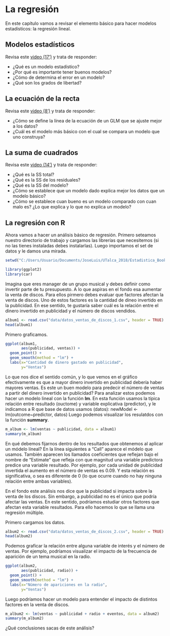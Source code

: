 # La regresión

En este capítulo vamos a revisar el elemento básico para hacer modelos estadísticos: la regresión lineal.

## Modelos estadísticos
Revisa este <a href="https://www.youtube.com/watch?v=DOIjIB1FGYY" target="_blank">video (17')</a> y trata de responder:

- ¿Qué es un modelo estadístico?
- ¿Por qué es importante tener buenos modelos?
- ¿Cómo de determina el error en un modelo?
- ¿Qué son los grados de libertad?

## La ecuación de la recta
Revisa este <a href="https://www.youtube.com/watch?v=In1vL_kZeYk" target="_blank">video (8')</a> y trata de responder:

- ¿Cómo se define la línea de la ecuación de un GLM que se ajuste mejor a los datos?
- ¿Cuál es el modelo más básico con el cual se compara un modelo que uno construya?

## La suma de cuadrados
Revisa este <a href="https://www.youtube.com/watch?v=maFx6TKuaQI" target="_blank">video (14')</a> y trata de responder:

- ¿Qué es la SS total?
- ¿Qué es la SS de los residuales?
- ¿Qué es la SS del modelo?
- ¿Cómo se establece que un modelo dado explica mejor los datos que un modelo básico?
- ¿Cómo se establece cuan bueno es un modelo comparado con cuan malo es? ¿Lo que explica y lo que no explica un modelo?

## La regresión con R

Ahora vamos a hacer un análisis básico de regresión. Primero seteamos nuestro directorio de trabajo y cargamos las librerías que necesitemos (si no las tienes instaladas debes instalarlas). Luego importamos el set de datos y le damos una mirada.

```r
setwd("C:/Users/Usuario/Documents/JoseLuis/UTalca_2018/Estadistica_Bookdown/estadistica")

library(ggplot2)
library(car)
```

Imagina que eres manager de un grupo musical y debes definir como invertir parte de tu presupuesto. A lo que aspiras en el fondo esa aumentar la venta de discos. Para ellos pirmero debes evaluar que factores afectan la venta de discos. Uno de estos factores es la cantidad de dineo invertido en la publicidad. En ese sentido, te gustaría saber cuál es la relación entre el dinero invertido en publicidad y el número de discos vendidos.

```r
album1 <- read.csv("data/datos_ventas_de_discos_1.csv", header = TRUE) # load data
head(album1)
```

Primero graficamos.

```r
ggplot(album1,
       aes(publicidad, ventas)) +
  geom_point() +
  geom_smooth(method = "lm") +
  labs(x="Cantidad de dinero gastado en publicidad",
       y="Ventas")
```

Lo que nos dice el sentido común, y lo que vemos en el gráfico efectivamente es que a mayor dinero invertido en publicidad debería haber mayores ventas. Es este un buen modelo para predecir el número de ventas a partir del dinero invertido en publicidad? Para analizar estos podemos hacer un modelo lineal con la función **lm**. En esta función usamos la típica relación entre resultado (ouctome) y variable explicativa (predictor), y le indicamos a R que base de datos usamos (datos):
newModel <- lm(outcome~predictor, datos)
Luego podemos visualizar los resulatdos con la función **summary**.

```r
m_album <- lm(ventas ~ publicidad, data = album1)
summary(m_album)
```

En qué debemos fijarnos dentro de los resultados que obtenemos al aplicar un módelo líneal?
En la línea siguientes a "Call" aparece el módelo que usamos.
También aparecen los llamados coeficientes que reflejan bajo el nombre de "Estimate" que refleja con que magnitud una variable predictora predice una variable resultado. Por ejemplo, por cada unidad de publicidad invertida el aumento en el número de ventas es 0.09. Y esta relación es significativa, o sea es diferente de 0 (lo que ocurre cuando no hay ninguna relación entre ambas variables).


En el fondo este análisis nos dice que la publicidad si impacta sobre la venta de los discos.
Sin embargo, a publicidad no es el único que podría afectar las ventas. En este sentido, podríamos estudiar otros factores que afectan esta variable resultados. Para ello hacemos lo que se llama una regresión múltiple.

Primero cargamos los datos.
```r
album2 <- read.csv("data/datos_ventas_de_discos_2.csv", header = TRUE) # load data
head(album2)
```

Podemos graficar la relación entre alguna variable de interés y el número de ventas.
Por ejemplo, podríamos visualizar el impacto de la frecuencia de aparición de un tema musical en la radio.

```r
ggplot(album2,
       aes(publicidad, radio)) +
  geom_point() +
  geom_smooth(method = "lm") +
  labs(x="Número de apariciones en la radio",
       y="Ventas")
```

Luego podríamos hacer un modelo para entender el impacto de distintos factores en la venta de discos.

```r
m_album2 <- lm(ventas ~ publicidad + radio + eventos, data = album2)
summary(m_album2)
```

¿Qué conclusiones sacas de este análisis?
